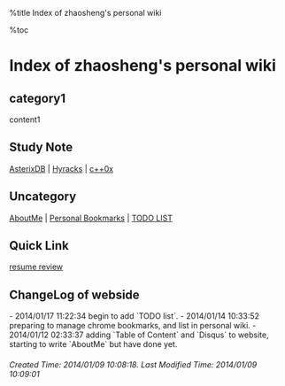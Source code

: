 %title Index of zhaosheng's personal wiki 

%toc

<h1 class="justcenter">Index of zhaosheng's personal wiki </h1>

== category1 ==

content1

== Study Note ==
[[review/Asterix|AsterixDB]] | [[review/Hyracks|Hyracks]] | [[review/c++0x|c++0x]]

== Uncategory ==

[[AboutMe]] | [[Personal Bookmarks]] | [[TODO_LIST|TODO LIST]]

== Quick Link ==

[[review/index|resume review]]

== ChangeLog of webside ==

- 2014/01/17 11:22:34 begin to add `TODO list`.
- 2014/01/14 10:33:52 preparing to manage chrome bookmarks, and list in personal wiki.
- 2014/01/12 02:33:37 adding `Table of Content` and `Disqus` to website, starting to write `AboutMe` but have done yet.

<h6 class="timestamp"> Created Time: 2014/01/09 10:08:18. Last Modified Time: 2014/01/09 10:09:01 </h6>
